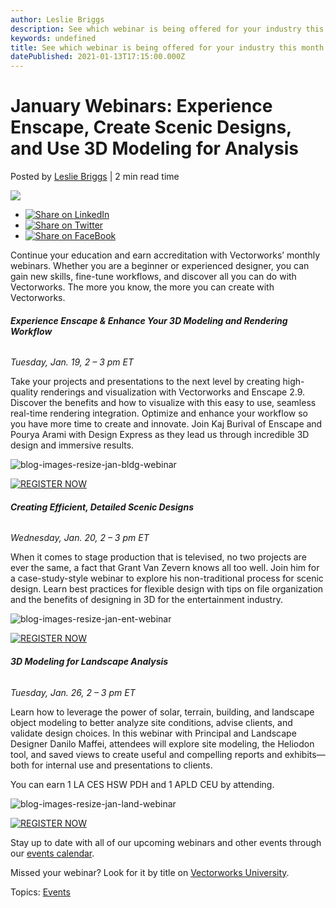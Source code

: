 ```yaml
---
author: Leslie Briggs
description: See which webinar is being offered for your industry this month and register now to secure your virtual seat.
keywords: undefined
title: See which webinar is being offered for your industry this month and register now to secure your virtual seat. 
datePublished: 2021-01-13T17:15:00.000Z
---
```

  

# January Webinars: Experience Enscape, Create Scenic Designs, and Use 3D Modeling for Analysis

 Posted by [Leslie Briggs](https://blog.vectorworks.net/author/leslie-briggs) | 2 min read time 

![](https://blog.vectorworks.net/hubfs/Blog%20Images/210113_JanuaryWebinars/blog-images-resize-jan-bldg-webinar.jpg) 

* [![Share on LinkedIn](https://2659751.fs1.hubspotusercontent-na1.net/hubfs/2659751/michaelDemo/share-LI.png)](http://www.linkedin.com/shareArticle?mini=true&url=https%3A%2F%2Fblog.vectorworks.net%2Fjanuary-webinars-2021)
* [![Share on Twitter](https://2659751.fs1.hubspotusercontent-na1.net/hubfs/2659751/michaelDemo/share-TW.png)](https://www.twitter.com/share?text=January%20Webinars:%20Experience%20Enscape,%20Create%20Scenic%20Designs,%20and%20Use%203D%20Modeling%20for%20Analysis&url=https%3A%2F%2Fblog.vectorworks.net%2Fjanuary-webinars-2021&via=PMGTweets)
* [![Share on FaceBook](https://2659751.fs1.hubspotusercontent-na1.net/hubfs/2659751/michaelDemo/share-FB.png)](https://www.facebook.com/sharer/sharer.php?u=https%3A%2F%2Fblog.vectorworks.net%2Fjanuary-webinars-2021)

Continue your education and earn accreditation with Vectorworks’ monthly webinars. Whether you are a beginner or experienced designer, you can gain new skills, fine-tune workflows, and discover all you can do with Vectorworks. The more you know, the more you can create with Vectorworks.

###### **Experience Enscape & Enhance Your 3D Modeling and Rendering Workflow** 
_Tuesday, Jan. 19, 2 – 3 pm ET_

Take your projects and presentations to the next level by creating high-quality renderings and visualization with Vectorworks and Enscape 2.9\. Discover the benefits and how to visualize with this easy to use, seamless real-time rendering integration. Optimize and enhance your workflow so you have more time to create and innovate. Join Kaj Burival of Enscape and Pourya Arami with Design Express as they lead us through incredible 3D design and immersive results.

![blog-images-resize-jan-bldg-webinar](https://blog.vectorworks.net/hs-fs/hubfs/Blog%20Images/210113_JanuaryWebinars/blog-images-resize-jan-bldg-webinar.jpg?width=600&name=blog-images-resize-jan-bldg-webinar.jpg)

[![REGISTER NOW](https://no-cache.hubspot.com/cta/default/3018241/ce382a6f-2c29-4c19-bf5c-330caf9d8fff.png)](https://cta-redirect.hubspot.com/cta/redirect/3018241/ce382a6f-2c29-4c19-bf5c-330caf9d8fff) 

###### **Creating Efficient, Detailed Scenic Designs** 
_Wednesday, Jan. 20, 2 – 3 pm ET_

When it comes to stage production that is televised, no two projects are ever the same, a fact that Grant Van Zevern knows all too well. Join him for a case-study-style webinar to explore his non-traditional process for scenic design. Learn best practices for flexible design with tips on file organization and the benefits of designing in 3D for the entertainment industry.

![blog-images-resize-jan-ent-webinar](https://blog.vectorworks.net/hs-fs/hubfs/Blog%20Images/210113_JanuaryWebinars/blog-images-resize-jan-ent-webinar.jpg?width=600&name=blog-images-resize-jan-ent-webinar.jpg)

[![REGISTER NOW](https://no-cache.hubspot.com/cta/default/3018241/2578b96d-8cb0-46af-9dcb-f1343abf5458.png)](https://cta-redirect.hubspot.com/cta/redirect/3018241/2578b96d-8cb0-46af-9dcb-f1343abf5458) 

###### **3D Modeling for Landscape Analysis** 
_Tuesday, Jan. 26, 2 – 3 pm ET_

Learn how to leverage the power of solar, terrain, building, and landscape object modeling to better analyze site conditions, advise clients, and validate design choices. In this webinar with Principal and Landscape Designer Danilo Maffei, attendees will explore site modeling, the Heliodon tool, and saved views to create useful and compelling reports and exhibits—both for internal use and presentations to clients.

You can earn 1 LA CES HSW PDH and 1 APLD CEU by attending.

![blog-images-resize-jan-land-webinar](https://blog.vectorworks.net/hs-fs/hubfs/Blog%20Images/210113_JanuaryWebinars/blog-images-resize-jan-land-webinar.jpg?width=600&name=blog-images-resize-jan-land-webinar.jpg)

[![REGISTER NOW](https://no-cache.hubspot.com/cta/default/3018241/3ff49bed-4c25-4f33-9954-9738766ea059.png)](https://cta-redirect.hubspot.com/cta/redirect/3018241/3ff49bed-4c25-4f33-9954-9738766ea059) 

Stay up to date with all of our upcoming webinars and other events through our [events calendar](https://www.vectorworks.net/events?utm%5Fcampaign=blog&utm%5Fmedium=planetvectorworks&utm%5Fsource=button&utm%5Fcontent=011321janwebinar).

Missed your webinar? Look for it by title on [Vectorworks University](https://university.vectorworks.net/?utm%5Fcampaign=blog&utm%5Fmedium=planetvectorworks&utm%5Fsource=button&utm%5Fcontent=011321janwebinar).

 Topics: [Events](https://blog.vectorworks.net/topic/events) 

  